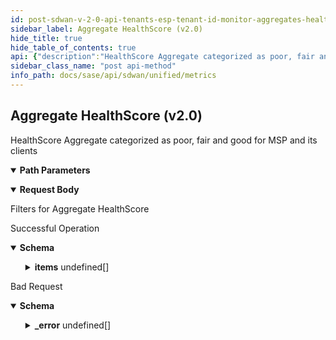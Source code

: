 ```yaml
---
id: post-sdwan-v-2-0-api-tenants-esp-tenant-id-monitor-aggregates-healthscore
sidebar_label: Aggregate HealthScore (v2.0)
hide_title: true
hide_table_of_contents: true
api: {"description":"HealthScore Aggregate categorized as poor, fair and good for MSP and its clients","operationId":"post-sdwan-v2.0-api-tenants-esp_tenant_id-monitor-aggregates-healthscore","parameters":[{"description":"MSP Tenant Id","in":"path","name":"esp_tenant_id","required":true,"schema":{"description":"Esp Tenant Id","type":"string"}}],"requestBody":{"content":{"application/json":{"schema":{"properties":{"aggregation":{"description":"Aggregation: Required(error = AGGREGATION_REQUIRED: Aggregate is a required field) ","enum":["min","max","avg"],"type":"string"},"end_time":{"format":"date","type":"string"},"healthscore_type":{"description":"Healthscore Type: Required(error = HEALTHSCORE_TYPE_REQUIRED: Healthscore type is a required field) ","enum":["Site","Circuit","AnynetLink"],"type":"string"},"name":{"description":"Name: Pattern(error = INVALID_FILTER: Schema check failed - Invalid value for param {}, regexp = ^[A-Za-z]+$) ","type":"string"},"start_time":{"format":"date","type":"string"}},"required":["healthscore_type","aggregation"]}}},"description":"Filters for Aggregate HealthScore"},"responses":{"200":{"content":{"application/json":{"schema":{"properties":{"aggregation":{"description":"Aggregation","enum":["min","max","avg"],"type":"string"},"end_time":{"description":"End Time","type":"string"},"healthscore_type":{"description":"Healthscore Type","enum":["Site","Circuit","AnynetLink"],"type":"string"},"items":{"description":"Items","items":{"properties":{"count":{"description":"Count","format":"int32","type":"integer"},"data":{"description":"Data","items":{"properties":{"value":{"description":"Value","format":"int32","type":"integer"}}},"type":"array"},"health":{"description":"Health","enum":["others","poor","fair","good"],"type":"string"}}},"type":"array"},"start_time":{"description":"Start Time","type":"string"}}}}},"description":"Successful Operation"},"400":{"content":{"application/json":{"example":{"value":{"_error":[{"code":"AGGREGATION_REQUIRED"},{"code":"HEALTHSCORE_TYPE_REQUIRED"},{"code":"START_TIME_GREATER_THAN_END_TIME"}]}},"schema":{"properties":{"_error":{"items":{"properties":{"code":{"type":"string"},"message":{"type":"string"}}},"type":"array"}}}}},"description":"Bad Request"}},"tags":["Metrics"],"method":"post","path":"/sdwan/v2.0/api/tenants/{esp_tenant_id}/monitor/aggregates/healthscore","jsonRequestBodyExample":{"aggregation":"min","end_time":"2022-07-28","healthscore_type":"Site","name":"string","start_time":"2022-07-28"},"info":{"contact":{},"description":"List of APIs used to retrieve SDWAN metrics such as badnwidth utilization, TCP transaction, application health, application performance, LQM, flows, interface & system metrics.","title":"Metrics","version":"Latest"},"postman":{"name":"Aggregate HealthScore (v2.0)","description":{"content":"HealthScore Aggregate categorized as poor, fair and good for MSP and its clients","type":"text/plain"},"url":{"path":["sdwan","v2.0","api","tenants",":esp_tenant_id","monitor","aggregates","healthscore"],"host":["{{baseUrl}}"],"query":[],"variable":[{"disabled":false,"description":{"content":"(Required) MSP Tenant Id","type":"text/plain"},"type":"any","value":"","key":"esp_tenant_id"}]},"header":[{"key":"Content-Type","value":"application/json"},{"key":"Accept","value":"application/json"}],"method":"POST","body":{"mode":"raw","raw":"\"\"","options":{"raw":{"language":"json"}}}}}
sidebar_class_name: "post api-method"
info_path: docs/sase/api/sdwan/unified/metrics
---
```



## Aggregate HealthScore (v2.0)



HealthScore Aggregate categorized as poor, fair and good for MSP and its clients

<details style={{"marginBottom":"1rem"}} data-collapsed={false} open={true}><summary style={{}}><strong>Path Parameters</strong></summary><div><ul><ParamsItem className={"paramsItem"} param={{"description":"MSP Tenant Id","in":"path","name":"esp_tenant_id","required":true,"schema":{"description":"Esp Tenant Id","type":"string"}}}></ParamsItem></ul></div></details><details style={{}} data-collapsed={false} open={true}><summary style={{"textAlign":"left"}}><strong>Request Body</strong></summary><div style={{"textAlign":"left","marginLeft":"1rem"}}><div style={{"marginTop":"1rem","marginBottom":"1rem"}}>

Filters for Aggregate HealthScore

</div></div><ul style={{"marginLeft":"1rem"}}><SchemaItem collapsible={false} name={"aggregation"} required={true} schemaDescription={"Aggregation: Required(error = AGGREGATION_REQUIRED: Aggregate is a required field) "} schemaName={"string"} qualifierMessage={"**Possible values:** [`min`, `max`, `avg`]"}></SchemaItem><SchemaItem collapsible={false} name={"end_time"} required={false} schemaDescription={undefined} schemaName={"date"} qualifierMessage={undefined}></SchemaItem><SchemaItem collapsible={false} name={"healthscore_type"} required={true} schemaDescription={"Healthscore Type: Required(error = HEALTHSCORE_TYPE_REQUIRED: Healthscore type is a required field) "} schemaName={"string"} qualifierMessage={"**Possible values:** [`Site`, `Circuit`, `AnynetLink`]"}></SchemaItem><SchemaItem collapsible={false} name={"name"} required={false} schemaDescription={"Name: Pattern(error = INVALID_FILTER: Schema check failed - Invalid value for param {}, regexp = ^[A-Za-z]+$) "} schemaName={"string"} qualifierMessage={undefined}></SchemaItem><SchemaItem collapsible={false} name={"start_time"} required={false} schemaDescription={undefined} schemaName={"date"} qualifierMessage={undefined}></SchemaItem></ul></details><div><ApiTabs><TabItem label={"200"} value={"200"}><div>

Successful Operation

</div><div><details style={{}} data-collapsed={false} open={true}><summary style={{"textAlign":"left"}}><strong>Schema</strong></summary><div style={{"textAlign":"left","marginLeft":"1rem"}}></div><ul style={{"marginLeft":"1rem"}}><SchemaItem collapsible={false} name={"aggregation"} required={false} schemaDescription={"Aggregation"} schemaName={"string"} qualifierMessage={"**Possible values:** [`min`, `max`, `avg`]"}></SchemaItem><SchemaItem collapsible={false} name={"end_time"} required={false} schemaDescription={"End Time"} schemaName={"string"} qualifierMessage={undefined}></SchemaItem><SchemaItem collapsible={false} name={"healthscore_type"} required={false} schemaDescription={"Healthscore Type"} schemaName={"string"} qualifierMessage={"**Possible values:** [`Site`, `Circuit`, `AnynetLink`]"}></SchemaItem><SchemaItem collapsible={true} className={"schemaItem"}><details style={{}}><summary style={{}}><strong>items</strong><span style={{"opacity":"0.6"}}> undefined[]</span></summary><div style={{"marginLeft":"1rem"}}><div style={{"marginTop":".5rem","marginBottom":".5rem"}}>

Items

</div><SchemaItem collapsible={false} name={"count"} required={false} schemaDescription={"Count"} schemaName={"int32"} qualifierMessage={undefined}></SchemaItem><SchemaItem collapsible={true} className={"schemaItem"}><details style={{}}><summary style={{}}><strong>data</strong><span style={{"opacity":"0.6"}}> undefined[]</span></summary><div style={{"marginLeft":"1rem"}}><div style={{"marginTop":".5rem","marginBottom":".5rem"}}>

Data

</div><SchemaItem collapsible={false} name={"value"} required={false} schemaDescription={"Value"} schemaName={"int32"} qualifierMessage={undefined}></SchemaItem></div></details></SchemaItem><SchemaItem collapsible={false} name={"health"} required={false} schemaDescription={"Health"} schemaName={"string"} qualifierMessage={"**Possible values:** [`others`, `poor`, `fair`, `good`]"}></SchemaItem></div></details></SchemaItem><SchemaItem collapsible={false} name={"start_time"} required={false} schemaDescription={"Start Time"} schemaName={"string"} qualifierMessage={undefined}></SchemaItem></ul></details></div></TabItem><TabItem label={"400"} value={"400"}><div>

Bad Request

</div><div><details style={{}} data-collapsed={false} open={true}><summary style={{"textAlign":"left"}}><strong>Schema</strong></summary><div style={{"textAlign":"left","marginLeft":"1rem"}}></div><ul style={{"marginLeft":"1rem"}}><SchemaItem collapsible={true} className={"schemaItem"}><details style={{}}><summary style={{}}><strong>_error</strong><span style={{"opacity":"0.6"}}> undefined[]</span></summary><div style={{"marginLeft":"1rem"}}><SchemaItem collapsible={false} name={"code"} required={false} schemaDescription={undefined} schemaName={"string"} qualifierMessage={undefined}></SchemaItem><SchemaItem collapsible={false} name={"message"} required={false} schemaDescription={undefined} schemaName={"string"} qualifierMessage={undefined}></SchemaItem></div></details></SchemaItem></ul></details></div></TabItem></ApiTabs></div>
      